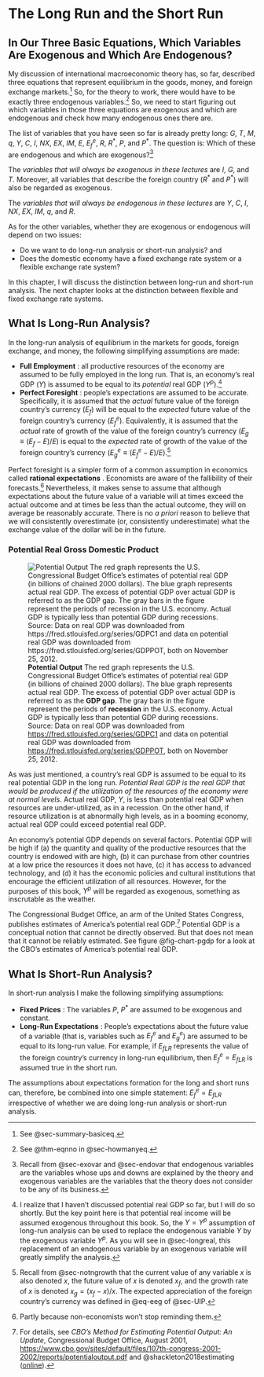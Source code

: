 # The Long Run and the  Short Run {#sec-shortlong}

## In Our Three Basic Equations, Which Variables Are Exogenous and Which Are Endogenous? {#sec-exoendo}

My discussion of international macroeconomic theory has, so far, described three equations that represent equilibrium in the goods, money, and foreign exchange markets.^[See @sec-summary-basiceq.] So, for the theory to work, there would have to be exactly three endogenous variables.^[See @thm-eqnno in @sec-howmanyeq.] So, we need to start figuring out which variables in those three equations are exogenous and which are endogenous and check how many endogenous ones there are.

The list of variables that you have seen so far is already pretty long: $G$, $T$, $M$, $q$, $Y$, $C$, $I$, $NX$, $EX$, $IM$, $E$, $E^e_f$, $R$, $R^*$, $P$, and $P^*$. The question is: Which of these are endogenous and which are exogenous?^[Recall from @sec-exovar and @sec-endovar that endogenous variables are the variables whose ups and downs are explained by the theory and exogenous variables are the variables that the theory does not consider to be any of its business.]

The *variables that will always be exogenous in these lectures* are $I$, $G$, and $T$. Moreover, all variables that describe the foreign country ($R^*$ and $P^*$) will also be regarded as exogenous.

The *variables that will always be endogenous in these lectures* are $Y$, $C$, $I$, $NX$, $EX$, $IM$, $q$, and $R$.

As for the other variables, whether they are exogenous or endogenous will depend on two issues: 

*  Do we want to do long-run analysis or short-run analysis? and 
*  Does the domestic economy have a fixed exchange rate system or a flexible exchange rate system?


In this chapter, I will discuss the distinction between long-run and short-run analysis. The next chapter looks at the distinction between flexible and fixed exchange rate systems.

## What Is Long-Run Analysis? {#sec-longana}

In the long-run analysis\index{macroeconomic analysis!long-run analysis} of equilibrium in the markets for goods, foreign exchange, and money, the following simplifying assumptions are made: 

*  **Full Employment** \index{full employment}: all productive resources of the economy are assumed to be fully employed in the long run. That is, an economy's real GDP ($Y$) is assumed to be equal to its *potential* real GDP ($Y^p$).^[I realize that I haven't discussed potential real GDP so far, but I will do so shortly. But the key point here is that potential real income will be assumed exogenous throughout this book. So, the $Y=Y^p$ assumption of long-run analysis can be used to replace the endogenous variable $Y$ by the exogenous variable $Y^p$. As you will see in @sec-longreal, this replacement of an endogenous variable by an exogenous variable will greatly simplify the analysis.]
*  **Perfect Foresight** \index{expectations!rational expectations!perfect foresight}: people's expectations are assumed to be accurate. Specifically, it is assumed that the *actual* future value of the foreign country's currency ($E_f$) will be equal to the *expected* future value of the foreign country's currency ($E^e_f$). Equivalently, it is assumed that the *actual* rate of growth of the value of the foreign country's currency ($E_g\equiv(E_f-E)/E$) is equal to the *expected* rate of growth of the value of the foreign country's currency ($E^e_g\equiv(E^e_f-E)/E$).^[Recall from @sec-notngrowth that the current value of any variable $x$ is also denoted $x$, the future value of $x$ is denoted $x_f$, and the growth rate of $x$ is denoted $x_g=(x_f-x)/x$. The expected appreciation of the foreign country's currency was defined in @eq-eeg of @sec-UIP.]

Perfect foresight is a simpler form of a common assumption in economics called **rational expectations** \index{expectations!Rational Expectations}. Economists are aware of the fallibility of their forecasts.^[Partly because non-economists won't stop reminding them.] Nevertheless, it makes sense to assume that although expectations about the future value of a variable will at times exceed the actual outcome and at times be less than the actual outcome, they will on average be reasonably accurate. There is no *a priori* reason to believe that we will consistently overestimate (or, consistently underestimate) what the exchange value of the dollar will be in the future.


### Potential Real Gross Domestic Product {#sec-pgdp}

![**Potential Output** The red graph represents the U.S. Congressional Budget Office's estimates of potential real GDP (in billions of chained 2000 dollars). The blue graph represents actual real GDP. The excess of potential GDP over actual GDP is referred to as the **GDP gap**. The gray bars in the figure represent the periods of **recession** in the U.S. economy.  Actual GDP is typically less than potential GDP during recessions. Source: Data on real GDP was downloaded from <https://fred.stlouisfed.org/series/GDPC1> and data on potential real GDP was downloaded from <https://fred.stlouisfed.org/series/GDPPOT>, both on November 25, 2012.](images/GDP-POT-fredgraph.png){#fig-chart-pgdp}

As was just mentioned, a country's real GDP is assumed to be equal to its real potential GDP in the long run. *Potential Real GDP is the real GDP that would be produced if the utilization of the resources of the economy were at normal levels\index{gross domestic product!potential}*. Actual real GDP, $Y$, is less than potential real GDP when resources are under-utilized, as in a recession. On the other hand, if resource utilization is at abnormally high levels, as in a booming economy, actual real GDP could exceed potential real GDP.

An economy's potential GDP depends on several factors. Potential GDP will be high if (a) the quantity and quality of the productive resources that the country is endowed with are high, (b) it can purchase from other countries at a low price the resources it does not have, (c) it has access to advanced technology, and (d) it has the economic policies and cultural institutions that encourage the efficient utilization of all resources. However, for the purposes of this book, $Y^p$ will be regarded as exogenous, something as inscrutable as the weather.
 
The Congressional Budget Office, an arm of the United States Congress, publishes estimates of America's potential real GDP.^[For details, see *CBO's Method for Estimating Potential Output: An Update*, Congressional Budget Office, August 2001, <https://www.cbo.gov/sites/default/files/107th-congress-2001-2002/reports/potentialoutput.pdf> and @shackleton2018estimating ([online](https://www.cbo.gov/publication/53558)).] Potential GDP is a conceptual notion that cannot be directly observed. But that does not mean that it cannot be reliably estimated. See figure @fig-chart-pgdp for a look at the CBO's estimates of America's potential real GDP.

## What Is Short-Run Analysis? {#sec-shortana}

In short-run analysis\index{macroeconomic analysis!short-run analysis} I make the following simplifying assumptions: 

*  **Fixed Prices** \index{prices, fixed in the short run}: The variables $P$, $P^*$ are assumed to be exogenous and constant.
*  **Long-Run Expectations** \index{expectations!anchored to the long run}: People's expectations about the future value of a variable (that is, variables such as $E^e_f$ and $E^e_g$) are assumed to be equal to its long-run value. For example, if $E_{fLR}$ represents the value of the foreign country's currency in long-run equilibrium, then $E^e_f=E_{fLR}$ is assumed true in the short run.

The assumptions about expectations formation for the long and short runs can, therefore, be combined into one simple statement: $E^e_f=E_{fLR}$ irrespective of whether we are doing long-run analysis or short-run analysis.